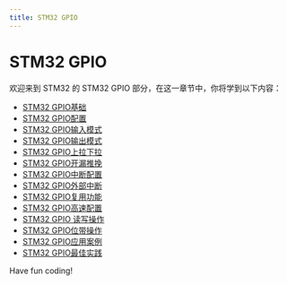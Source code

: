 ```yaml
---
title: STM32 GPIO
---
```


# STM32 GPIO

欢迎来到 STM32 的 STM32 GPIO 部分，在这一章节中，你将学到以下内容：

- [STM32 GPIO基础](./0-stm32gpio-base.mdx)
- [STM32 GPIO配置](./1-stm32gpio-configuration.mdx)
- [STM32 GPIO输入模式](./2-stm32gpio-input-mode.mdx)
- [STM32 GPIO输出模式](./3-stm32gpio-output-mode.mdx)
- [STM32 GPIO上拉下拉](./4-stm32gpio-up-and-down.mdx)
- [STM32 GPIO开漏推挽](./5-stm32gpio-open-drain-push-pull.mdx)
- [STM32 GPIO中断配置](./6-stm32gpio-interrupt-configuration.mdx)
- [STM32 GPIO外部中断](./7-stm32gpio-external-interrupt.mdx)
- [STM32 GPIO复用功能](./8-stm32gpio-multiplex-function.mdx)
- [STM32 GPIO高速配置](./9-stm32gpio-high-speed-configuration.mdx)
- [STM32 GPIO 读写操作](./10-stm32gpio-read-write-operation.mdx)
- [STM32 GPIO位带操作](./11-stm32gpio-bitband-operation.mdx)
- [STM32 GPIO应用案例](./12-stm32gpio-use-case.mdx)
- [STM32 GPIO最佳实践](./13-stm32gpio-best-practices.mdx)

Have fun coding!